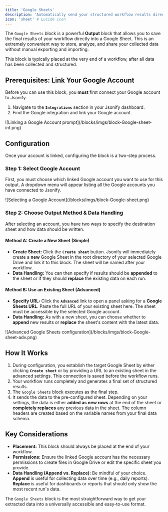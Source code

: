 ```yaml
---
title: 'Google Sheets'
description: 'Automatically send your structured workflow results directly to a new or existing Google Sheet.'
icon: 'sheet' # Lucide icon
---
```


The `Google Sheets` block is a powerful **Output** block that allows you to save the final results of your workflow directly into a Google Sheet. This is an extremely convenient way to store, analyze, and share your collected data without manual exporting and importing.

This block is typically placed at the very end of a workflow, after all data has been collected and structured.

## Prerequisites: Link Your Google Account

Before you can use this block, you **must** first connect your Google account to Jsonify.

1.  Navigate to the **`Integrations`** section in your Jsonify dashboard.
2.  Find the Google integration and link your Google account.

<Frame caption="A prompt showing that a Google account must be linked in Integrations first.">
  ![Linking a Google Account prompt](/blocks/imgs/block-Google-sheet-int.png)
</Frame>

## Configuration

Once your account is linked, configuring the block is a two-step process.

### Step 1: Select Google Account

First, you must choose which linked Google account you want to use for this output. A dropdown menu will appear listing all the Google accounts you have connected to Jsonify.

<Frame caption="Selecting the desired Google account from the dropdown menu.">
  ![Selecting a Google Account](/blocks/imgs/block-Google-sheet.png)
</Frame>

### Step 2: Choose Output Method & Data Handling

After selecting an account, you have two ways to specify the destination sheet and how data should be written.

#### Method A: Create a New Sheet (Simple)

* **Create Sheet:** Click the **`Create sheet`** button. Jsonify will immediately create a **new** Google Sheet in the root directory of your selected Google Drive and link it to this block. The sheet will be named after your workflow.
* **Data Handling:** You can then specify if results should be **appended** to the sheet or if they should **replace** the existing data on each run.

#### Method B: Use an Existing Sheet (Advanced)

* **Specify URL:** Click the **`Advanced`** link to open a panel asking for a **Google Sheets URL**. Paste the full URL of your existing sheet here. The sheet must be accessible by the selected Google account.
* **Data Handling:** As with a new sheet, you can choose whether to **append** new results or **replace** the sheet's content with the latest data.

<Frame caption="The Advanced settings panel for specifying an existing Google Sheets URL.">
  ![Advanced Google Sheets configuration](/blocks/imgs/block-Google-sheet-adv.png)
</Frame>

## How It Works

1.  During configuration, you establish the target Google Sheet by either clicking **`Create sheet`** or by providing a URL to an existing sheet in the advanced settings. This connection is saved before the workflow runs.
2.  Your workflow runs completely and generates a final set of structured results.
3.  The `Google Sheets` block executes as the final step.
4.  It sends the data to the pre-configured sheet. Depending on your settings, the data is either **added as new rows** at the end of the sheet or **completely replaces** any previous data in the sheet. The column headers are created based on the variable names from your final data schema.

## Key Considerations

* **Placement:** This block should always be placed at the end of your workflow.
* **Permissions:** Ensure the linked Google account has the necessary permissions to create files in Google Drive or edit the specific sheet you provide.
* **Data Handling (Append vs. Replace):** Be mindful of your choice. **Append** is useful for collecting data over time (e.g., daily reports). **Replace** is useful for dashboards or reports that should only show the most recent run's data.

The `Google Sheets` block is the most straightforward way to get your extracted data into a universally accessible and easy-to-use format.